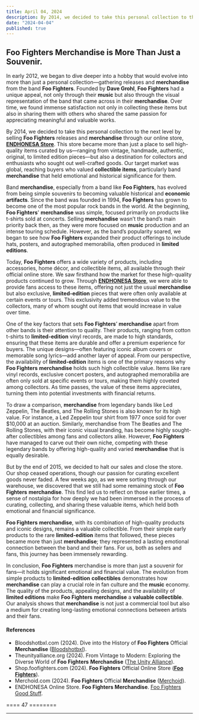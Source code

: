 ```yaml
---
title: April 04, 2024
description: By 2014, we decided to take this personal collection to the next level by selling Foo Fighters releases and merchandise through our online store, ENDHONESA Store. 
date: "2024-04-04"
published: true
---
```


## Foo Fighters Merchandise is More Than Just a Souvenir.

In early 2012, we began to dive deeper into a hobby that would evolve into more than just a personal collection—gathering releases and **merchandise** from the band **Foo Fighters**. Founded by **Dave Grohl**, **Foo Fighters** had a unique appeal, not only through their **music** but also through the visual representation of the band that came across in their **merchandise**. Over time, we found immense satisfaction not only in collecting these items but also in sharing them with others who shared the same passion for appreciating meaningful and valuable works.

By 2014, we decided to take this personal collection to the next level by selling **Foo Fighters** releases and **merchandise** through our online store, [**ENDHONESA Store**](https://store.endhonesa.com). This store became more than just a place to sell high-quality items curated by us—ranging from vintage, handmade, authentic, original, to limited edition pieces—but also a destination for collectors and enthusiasts who sought out well-crafted goods. Our target market was global, reaching buyers who valued **collectible items**, particularly band **merchandise** that held emotional and historical significance for them.

Band **merchandise**, especially from a band like **Foo Fighters**, has evolved from being simple souvenirs to becoming valuable historical and **economic artifacts**. Since the band was founded in 1994, **Foo Fighters** has grown to become one of the most popular rock bands in the world. At the beginning, **Foo Fighters**' **merchandise** was simple, focused primarily on products like t-shirts sold at concerts. Selling **merchandise** wasn’t the band’s main priority back then, as they were more focused on **music** production and an intense touring schedule. However, as the band’s popularity soared, we began to see how **Foo Fighters** expanded their product offerings to include hats, posters, and autographed memorabilia, often produced in **limited editions**.

Today, **Foo Fighters** offers a wide variety of products, including accessories, home décor, and collectible items, all available through their official online store. We saw firsthand how the market for these high-quality products continued to grow. Through [**ENDHONESA Store**](https://store.endhonesa.com/), we were able to provide fans access to these items, offering not just the usual **merchandise** but also exclusive, **limited-edition** pieces that were often only available at certain events or tours. This exclusivity added tremendous value to the collectors, many of whom sought out items that would increase in value over time.

One of the key factors that sets **Foo Fighters**’ **merchandise** apart from other bands is their attention to quality. Their products, ranging from cotton t-shirts to **limited-edition** vinyl records, are made to high standards, ensuring that these items are durable and offer a premium experience for buyers. The unique designs—often featuring iconic album covers or memorable song lyrics—add another layer of appeal. From our perspective, the availability of **limited-edition** items is one of the primary reasons why **Foo Fighters** **merchandise** holds such high collectible value. Items like rare vinyl records, exclusive concert posters, and autographed memorabilia are often only sold at specific events or tours, making them highly coveted among collectors. As time passes, the value of these items appreciates, turning them into potential investments with financial returns.

To draw a comparison, **merchandise** from legendary bands like Led Zeppelin, The Beatles, and The Rolling Stones is also known for its high value. For instance, a Led Zeppelin tour shirt from 1977 once sold for over $10,000 at an auction. Similarly, merchandise from The Beatles and The Rolling Stones, with their iconic visual branding, has become highly sought-after collectibles among fans and collectors alike. However, **Foo Fighters** have managed to carve out their own niche, competing with these legendary bands by offering high-quality and varied **merchandise** that is equally desirable.

But by the end of 2015, we decided to halt our sales and close the store. Our shop ceased operations, though our passion for curating excellent goods never faded. A few weeks ago, as we were sorting through our warehouse, we discovered that we still had some remaining stock of **Foo Fighters** **merchandise**. This find led us to reflect on those earlier times, a sense of nostalgia for how deeply we had been immersed in the process of curating, collecting, and sharing these valuable items, which held both emotional and financial significance.

**Foo Fighters** **merchandise**, with its combination of high-quality products and iconic designs, remains a valuable collectible. From their simple early products to the rare **limited-edition** items that followed, these pieces became more than just **merchandise**; they represented a lasting emotional connection between the band and their fans. For us, both as sellers and fans, this journey has been immensely rewarding.

In conclusion, **Foo Fighters** merchandise is more than just a souvenir for fans—it holds significant emotional and financial value. The evolution from simple products to **limited-edition** **collectibles** demonstrates how **merchandise** can play a crucial role in fan culture and the **music** economy. The quality of the products, appealing designs, and the availability of **limited editions** make **Foo Fighters** **merchandise** a **valuable collectible**. Our analysis shows that **merchandise** is not just a commercial tool but also a medium for creating long-lasting emotional connections between artists and their fans.

#### References

- Bloodshotbxl.com (2024). Dive into the History of **Foo Fighters** Official **Merchandise​** ([Bloodshotbxl](https://bloodshotbxl.com/dive-into-the-history-of-foo-fighters-official-merchandise/)).
- Theunityalliance.org (2024). From Vintage to Modern: Exploring the Diverse World of **Foo Fighters** **Merchandise​** ([The Unity Alliance](https://theunityalliance.org/from-vintage-to-modern-exploring-the-diverse-world-of-foo-fighters-merchandise/)).
- Shop.foofighters.com (2024). **Foo Fighters** Official Online Store​ ([**Foo Fighters**](https://shop.foofighters.com/)).
- Merchoid.com (2024). **Foo Fighters** Official **Merchandise​** ([Merchoid](https://www.merchoid.com/au/band-merch/artist/foo-fighters/)).
- ENDHONESA Online Store. **Foo Fighters Merchandise**. [Foo Fighters Good Stuff](https://store.endhonesa.com/).

==== 47 ========

---
